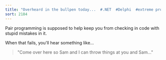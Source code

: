 ```yaml
---
title: "Overheard in the bullpen today...  #.NET  #Delphi  #extreme programming"
sort: 2184
---
```

Pair programming is supposed to help keep you from checking in code with stupid mistakes in it.

When that fails, you'll hear something like...

> "Come over here so Sam and I can throw things at you and Sam..."
